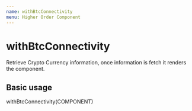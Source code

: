 ```yaml
---
name: withBtcConnectivity
menu: Higher Order Component
---
```


# withBtcConnectivity
Retrieve Crypto Currency information, once information is fetch it renders the component.

## Basic usage
withBtcConnectivity(COMPONENT)
